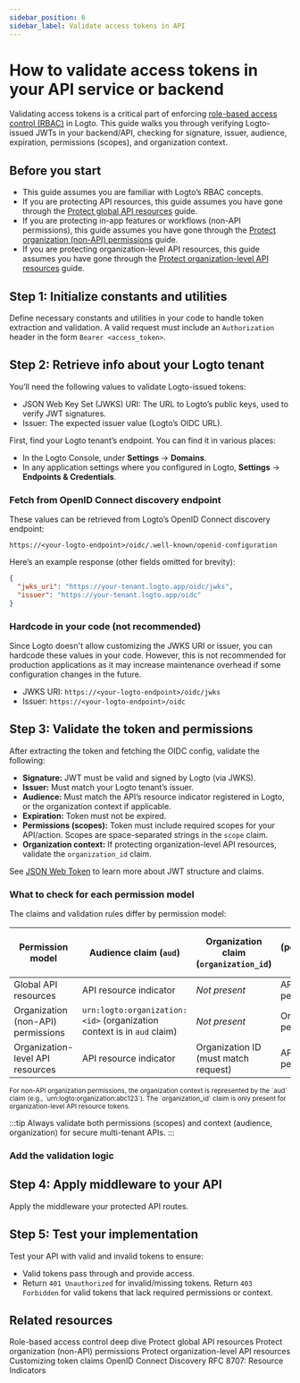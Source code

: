 ```yaml
---
sidebar_position: 6
sidebar_label: Validate access tokens in API
---
```




# How to validate access tokens in your API service or backend

Validating access tokens is a critical part of enforcing [role-based access control (RBAC)](/authorization/role-based-access-control) in Logto. This guide walks you through verifying Logto-issued JWTs in your backend/API, checking for signature, issuer, audience, expiration, permissions (scopes), and organization context.

## Before you start

- This guide assumes you are familiar with Logto’s RBAC concepts.
- If you are protecting API resources, this guide assumes you have gone through the [Protect global API resources](/authorization/global-api-resources) guide.
- If you are protecting in-app features or workflows (non-API permissions), this guide assumes you have gone through the [Protect organization (non-API) permissions](/authorization/organization-permissions) guide.
- If you are protecting organization-level API resources, this guide assumes you have gone through the [Protect organization-level API resources](/authorization/organization-level-api-resources) guide.

## Step 1: Initialize constants and utilities

Define necessary constants and utilities in your code to handle token extraction and validation. A valid request must include an `Authorization` header in the form `Bearer <access_token>`.

<Tabs groupId="api-language">
  <TabItem value="node" label="Node.js">
    <NodeInit />
  </TabItem>
  <TabItem value="python" label="Python">
    <PythonInit />
  </TabItem>
  <TabItem value="go" label="Go">
    <GoInit />
  </TabItem>
  <TabItem value="java" label="Java">
    <JavaInit />
  </TabItem>
  <TabItem value="dotnet" label=".NET">
    <DotNetInit />
  </TabItem>
  <TabItem value="php" label="PHP">
    <PhpInit />
  </TabItem>
  <TabItem value="ruby" label="Ruby">
    <RubyInit />
  </TabItem>
  <TabItem value="rust" label="Rust">
    <RustInit />
  </TabItem>
</Tabs>

## Step 2: Retrieve info about your Logto tenant

You’ll need the following values to validate Logto-issued tokens:

- JSON Web Key Set (JWKS) URI: The URL to Logto’s public keys, used to verify JWT signatures.
- Issuer: The expected issuer value (Logto’s OIDC URL).

First, find your Logto tenant’s endpoint. You can find it in various places:

- In the Logto Console, under **Settings** → **Domains**.
- In any application settings where you configured in Logto, **Settings** → **Endpoints & Credentials**.

### Fetch from OpenID Connect discovery endpoint

These values can be retrieved from Logto’s OpenID Connect discovery endpoint:

```
https://<your-logto-endpoint>/oidc/.well-known/openid-configuration
```

Here’s an example response (other fields omitted for brevity):

```json
{
  "jwks_uri": "https://your-tenant.logto.app/oidc/jwks",
  "issuer": "https://your-tenant.logto.app/oidc"
}
```

### Hardcode in your code (not recommended)

Since Logto doesn't allow customizing the JWKS URI or issuer, you can hardcode these values in your code. However, this is not recommended for production applications as it may increase maintenance overhead if some configuration changes in the future.

- JWKS URI: `https://<your-logto-endpoint>/oidc/jwks`
- Issuer: `https://<your-logto-endpoint>/oidc`

## Step 3: Validate the token and permissions

After extracting the token and fetching the OIDC config, validate the following:

- **Signature:** JWT must be valid and signed by Logto (via JWKS).
- **Issuer:** Must match your Logto tenant’s issuer.
- **Audience:** Must match the API’s resource indicator registered in Logto, or the organization context if applicable.
- **Expiration:** Token must not be expired.
- **Permissions (scopes):** Token must include required scopes for your API/action. Scopes are space-separated strings in the `scope` claim.
- **Organization context:** If protecting organization-level API resources, validate the `organization_id` claim.

See [JSON Web Token](https://auth.wiki/jwt) to learn more about JWT structure and claims.

### What to check for each permission model

The claims and validation rules differ by permission model:

| Permission model                   | Audience claim (`aud`)                                                 | Organization claim (`organization_id`) | Scopes (permissions) to check (`scope`) |
| ---------------------------------- | ---------------------------------------------------------------------- | -------------------------------------- | --------------------------------------- |
| Global API resources               | API resource indicator                                                 | _Not present_                          | API resource permissions                |
| Organization (non-API) permissions | `urn:logto:organization:<id>` (organization context is in `aud` claim) | _Not present_                          | Organization permissions                |
| Organization-level API resources   | API resource indicator                                                 | Organization ID (must match request)   | API resource permissions                |

<small>
  For non-API organization permissions, the organization context is represented by the `aud` claim
  (e.g., `urn:logto:organization:abc123`). The `organization_id` claim is only present for
  organization-level API resource tokens.
</small>

:::tip
Always validate both permissions (scopes) and context (audience, organization) for secure multi-tenant APIs.
:::

### Add the validation logic

<Tabs groupId="api-language">
  <TabItem value="node" label="Node.js">
    <NodeAddValidationLogic />
  </TabItem>
  <TabItem value="python" label="Python">
    <PythonAddValidationLogic />
  </TabItem>
  <TabItem value="go" label="Go">
    <GoAddValidationLogic />
  </TabItem>
  <TabItem value="java" label="Java">
    <JavaAddValidationLogic />
  </TabItem>
  <TabItem value="dotnet" label=".NET">
    <DotNetAddValidationLogic />
  </TabItem>
  <TabItem value="php" label="PHP">
    <PhpAddValidationLogic />
  </TabItem>
  <TabItem value="ruby" label="Ruby">
    <RubyAddValidationLogic />
  </TabItem>
  <TabItem value="rust" label="Rust">
    <RustAddValidationLogic />
  </TabItem>
</Tabs>

## Step 4: Apply middleware to your API

Apply the middleware your protected API routes.

<Tabs groupId="api-language">
  <TabItem value="node" label="Node.js">
    <NodeApplyMiddleware />
  </TabItem>
  <TabItem value="python" label="Python">
    <PythonApplyMiddleware />
  </TabItem>
  <TabItem value="go" label="Go">
    <GoApplyMiddleware />
  </TabItem>
  <TabItem value="java" label="Java">
    <JavaApplyMiddleware />
  </TabItem>
  <TabItem value="dotnet" label=".NET">
    <DotNetApplyMiddleware />
  </TabItem>
  <TabItem value="php" label="PHP">
    <PhpApplyMiddleware />
  </TabItem>
  <TabItem value="ruby" label="Ruby">
    <RubyApplyMiddleware />
  </TabItem>
  <TabItem value="rust" label="Rust">
    <RustApplyMiddleware />
  </TabItem>
</Tabs>

## Step 5: Test your implementation

Test your API with valid and invalid tokens to ensure:

- Valid tokens pass through and provide access.
- Return `401 Unauthorized` for invalid/missing tokens. Return `403 Forbidden` for valid tokens that lack required permissions or context.

## Related resources

<Url href="/authorization/role-based-access-control">Role-based access control deep dive</Url>
<Url href="/authorization/global-api-resources">Protect global API resources</Url>
<Url href="/authorization/organization-permissions">Protect organization (non-API) permissions</Url>
<Url href="/authorization/organization-level-api-resources">
  Protect organization-level API resources
</Url>
<Url href="/developers/custom-token-claims">Customizing token claims</Url>
<Url href="https://openid.net/specs/openid-connect-discovery-1_0.html">
  OpenID Connect Discovery
</Url>
<Url href="https://www.rfc-editor.org/rfc/rfc8707.html">RFC 8707: Resource Indicators</Url>
